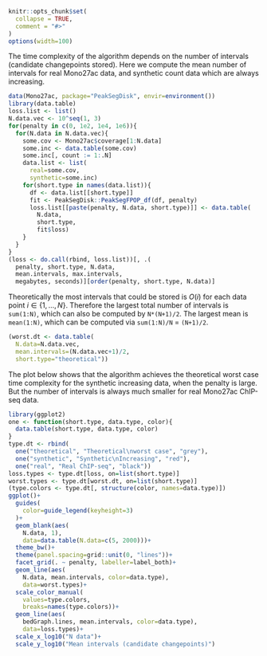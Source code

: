 <!--
%\VignetteEngine{knitr::knitr}
%\VignetteIndexEntry{Worst case time complexity}
-->

```r
knitr::opts_chunk$set(
  collapse = TRUE,
  comment = "#>"
)
options(width=100)
```

The time complexity of the algorithm depends on the number of
intervals (candidate changepoints stored). Here we compute the
mean number of intervals for real Mono27ac data, and synthetic
count data which are always increasing.

```r
data(Mono27ac, package="PeakSegDisk", envir=environment())
library(data.table)
loss.list <- list()
N.data.vec <- 10^seq(1, 3)
for(penalty in c(0, 1e2, 1e4, 1e6)){
  for(N.data in N.data.vec){
    some.cov <- Mono27ac$coverage[1:N.data]
    some.inc <- data.table(some.cov)
    some.inc[, count := 1:.N]
    data.list <- list(
      real=some.cov,
      synthetic=some.inc)
    for(short.type in names(data.list)){
      df <- data.list[[short.type]]
      fit <- PeakSegDisk::PeakSegFPOP_df(df, penalty)
      loss.list[[paste(penalty, N.data, short.type)]] <- data.table(
        N.data,
        short.type,
        fit$loss)
    }
  }
}
(loss <- do.call(rbind, loss.list))[, .(
  penalty, short.type, N.data, 
  mean.intervals, max.intervals,
  megabytes, seconds)][order(penalty, short.type, N.data)]
```

Theoretically the most intervals that could be stored is $O(i)$ for
each data point $i\in\{1, ..., N\}$. Therefore the largest total
number of intervals is `sum(1:N)`, which can also be computed by
`N*(N+1)/2`. The largest mean is `mean(1:N)`, which can be computed
via `sum(1:N)/N` = `(N+1)/2`.
  
```r
(worst.dt <- data.table(
  N.data=N.data.vec,
  mean.intervals=(N.data.vec+1)/2,
  short.type="theoretical"))
```

The plot below shows that the algorithm achieves the theoretical
worst case time complexity for the synthetic increasing data,
when the penalty is large. But the number of intervals is always
much smaller for real Mono27ac ChIP-seq data.
  
```r
library(ggplot2)
one <- function(short.type, data.type, color){
  data.table(short.type, data.type, color)
}
type.dt <- rbind(
  one("theoretical", "Theoretical\nworst case", "grey"),
  one("synthetic", "Synthetic\nIncreasing", "red"),
  one("real", "Real ChIP-seq", "black"))
loss.types <- type.dt[loss, on=list(short.type)]
worst.types <- type.dt[worst.dt, on=list(short.type)]
(type.colors <- type.dt[, structure(color, names=data.type)])
ggplot()+
  guides(
    color=guide_legend(keyheight=3)
  )+
  geom_blank(aes(
    N.data, 1),
    data=data.table(N.data=c(5, 2000)))+
  theme_bw()+
  theme(panel.spacing=grid::unit(0, "lines"))+
  facet_grid(. ~ penalty, labeller=label_both)+
  geom_line(aes(
    N.data, mean.intervals, color=data.type),
    data=worst.types)+
  scale_color_manual(
    values=type.colors,
    breaks=names(type.colors))+
  geom_line(aes(
    bedGraph.lines, mean.intervals, color=data.type),
    data=loss.types)+
  scale_x_log10("N data")+
  scale_y_log10("Mean intervals (candidate changepoints)")
```
